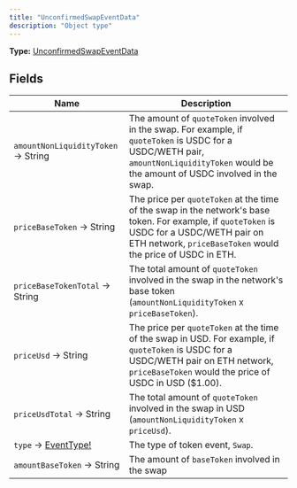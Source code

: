 ```yaml
---
title: "UnconfirmedSwapEventData"
description: "Object type"
---
```


**Type:** [UnconfirmedSwapEventData](/api-reference/types/unconfirmedswapeventdata)

## Fields

| Name | Description |
|------|-------------|
| `amountNonLiquidityToken` → String | The amount of `quoteToken` involved in the swap. For example, if `quoteToken` is USDC for a USDC/WETH pair, `amountNonLiquidityToken` would be the amount of USDC involved in the swap. |
| `priceBaseToken` → String | The price per `quoteToken` at the time of the swap in the network's base token. For example, if `quoteToken` is USDC for a USDC/WETH pair on ETH network, `priceBaseToken` would the price of USDC in ETH. |
| `priceBaseTokenTotal` → String | The total amount of `quoteToken` involved in the swap in the network's base token (`amountNonLiquidityToken` x `priceBaseToken`). |
| `priceUsd` → String | The price per `quoteToken` at the time of the swap in USD. For example, if `quoteToken` is USDC for a USDC/WETH pair on ETH network, `priceBaseToken` would the price of USDC in USD ($1.00). |
| `priceUsdTotal` → String | The total amount of `quoteToken` involved in the swap in USD (`amountNonLiquidityToken` x `priceUsd`). |
| `type` → [EventType!](/api-reference/types/eventtype) | The type of token event, `Swap`. |
| `amountBaseToken` → String | The amount of `baseToken` involved in the swap |

